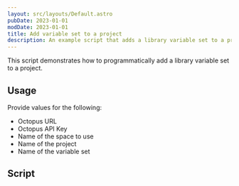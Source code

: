 ```yaml
---
layout: src/layouts/Default.astro
pubDate: 2023-01-01
modDate: 2023-01-01
title: Add variable set to a project
description: An example script that adds a library variable set to a project.
---
```


This script demonstrates how to programmatically add a library variable set to a project.

## Usage

Provide values for the following:
- Octopus URL
- Octopus API Key
- Name of the space to use
- Name of the project
- Name of the variable set

## Script

<AddLibrarySetToProjectScripts />